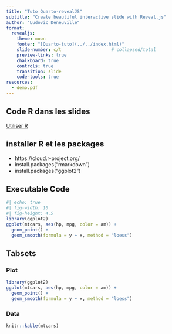 ```yaml
---
title: "Tuto Quarto-revealJS"
subtitle: "Create beautiful interactive slide with Reveal.js"
author: "Ludovic Deneuville"
format:
  revealjs:
    theme: moon
    footer: "[Quarto-tuto](../../index.html)"
    slide-number: c/t                   # collapsed/total
    preview-links: true
    chalkboard: true
    controls: true
    transition: slide
    code-tools: true
resources:
  - demo.pdf
---
```



## Code R dans les slides

[Utiliser R](https://quarto.org/docs/computations/r.html){.external target="_blank"}


## installer R et les packages

- https://cloud.r-project.org/
- install.packages("rmarkdown")
- install.packages("ggplot2")


## Executable Code

```r
#| echo: true
#| fig-width: 10
#| fig-height: 4.5
library(ggplot2)
ggplot(mtcars, aes(hp, mpg, color = am)) +
  geom_point() +
  geom_smooth(formula = y ~ x, method = "loess")
```

## Tabsets {.smaller .scrollable transition="slide"}

::: panel-tabset
### Plot

```r
library(ggplot2)
ggplot(mtcars, aes(hp, mpg, color = am)) +
  geom_point() +
  geom_smooth(formula = y ~ x, method = "loess")
```

### Data

```r
knitr::kable(mtcars)
```
:::
